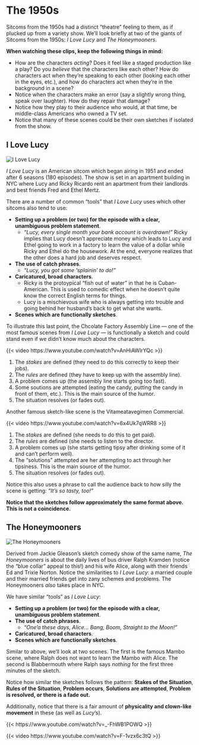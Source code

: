 # The 1950s

Sitcoms from the 1950s had a distinct "theatre" feeling to them, as if plucked up from a variety show.  We'll look briefly at two of the giants of Sitcoms from the 1950s: _I Love Lucy_ and _The Honeymooners_.

**When watching these clips, keep the following things in mind:**

- How are the characters _acting_?  Does it feel like a staged production like a play?  Do you _believe_ that the characters like each other?  How do characters act when they're speaking to each other (looking each other in the eyes, etc.), and how do characters act when they're in the background in a scene?
- Notice when the characters make an error (say a slightly wrong thing, speak over laughter).  How do they repair that damage?
- Notice how they play to their audience who would, at that time, be middle-class Americans who owned a TV set.
- Notice that many of these scenes could be their own sketches if isolated from the show.

## I Love Lucy

![](I_love_lucy_1956.jpeg "I Love Lucy")

_I Love Lucy_ is an American sitcom which began airing in 1951 and ended after 6 seasons (180 episodes).  The show is set in an apartment building in NYC where Lucy and Ricky Ricardo rent an apartment from their landlords and best friends Fred and Ethel Mertz.

There are a number of common "tools" that _I Love Lucy_ uses which other sitcoms also tend to use:

- **Setting up a problem (or two) for the episode with a clear, unambiguous problem statement**. 
  - _"Lucy, every single month your bank account is overdrawn!"_  Ricky implies that Lucy doesn't appreciate money which leads to Lucy and Ethel going to work in a factory to learn the value of a dollar while Ricky and Ethel do the housework.  At the end, everyone realizes that the other does a hard job and deserves respect.
- **The use of catch phrases**.  
  - _"Lucy, you got some 'splainin' to do!"_
- **Caricatured, broad characters**.
  - Ricky is the protoypical "fish out of water" in that he is Cuban-American.  This is used to comedic effect when he doesn't quite know the correct English terms for things.
  - Lucy is a mischievous wife who is always getting into trouble and going behind her husband's back to get what she wants.
- **Scenes which are functionally sketches**.

To illustrate this last point, the Chcolate Factory Assembly Line --- one of the most famous scenes from _I Love Lucy_ --- is functionally a sketch and could stand even if we didn't know much about the characters.

{{< video https://www.youtube.com/watch?v=AnHiAWlrYQc >}}

1. The _stakes_ are defined (they need to do this correctly to keep their jobs).
2. The _rules_ are defined (they have to keep up with the assembly line).
3. A problem comes up (the assembly line starts going too fast).
4. Some soutions are attempted (eating the candy, putting the candy in front of them, etc.).  This is the main source of the humor.
5. The situation resolves (or fades out).

Another famous sketch-like scene is the Vitameatavegimen Commercial.

{{< video https://www.youtube.com/watch?v=6x4Uk7qWRR8 >}}

1. The _stakes_ are defined (she needs to do this to get paid).
2. The _rules_ are defined (she needs to listen to the director.
3. A problem comes up (she starts getting tipsy after drinking some of it and can't perform well).
4. The "solutions" attempted are her attempting to act through her tipsiness.  This is the main source of the humor.
5. The situation resolves (or fades out).

Notice this also uses a phrase to call the audience back to how silly the scene is getting: _"It's so tasty, too!"_ 

**Notice that the sketches follow approximately the same format above.  This is not a coincidence.**

## The Honeymooners

![](The_Honeymooners_full_cast_1955.jpeg "The Honeymooners")

Derived from Jackie Gleason's sketch comedy show of the same name, _The Honeymooners_ is about the daily lives of bus driver Ralph Kramden (notice the "blue collar" appeal to this!) and his wife Alice, along with their friends Ed and Trixie Norton.  Notice the similarities to _I Love Lucy_: a married couple and their married friends get into zany schemes and problems.  The Honeymooners _also_ takes place in NYC.

We have similar "tools" as _I Love Lucy_:

- **Setting up a problem (or two) for the episode with a clear, unambiguous problem statement**. 
- **The use of catch phrases**.  
  - _"One'a these days, Alice... Bang, Boom, Straight to the Moon!"_
- **Caricatured, broad characters**.
- **Scenes which are functionally sketches**.

Similar to above, we'll look at two scenes.  The first is the famous Mambo scene, where Ralph does not want to learn the Mambo with Alice.  The second is Blabbermouth where Ralph says _nothing_ for the first three minutes of the sketch.

Notice how similar the sketches follows the pattern: **Stakes of the Situation**, **Rules of the Situation**, **Problem occurs**, **Solutions are attempted**, **Problem is resolved, or there is a fade out.**

Additionally, notice that there is a fair amount of **physicality and clown-like movement** in these (as well as _Lucy_'s).

{{< https://www.youtube.com/watch?v=_-FhWB1POWQ >}}

{{< video https://www.youtube.com/watch?v=F-1vzx6c3tQ >}}






[^1]: <https://www.merriam-webster.com/dictionary/sitcom>